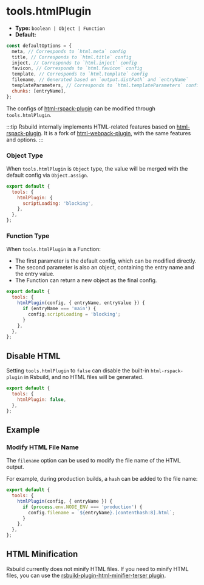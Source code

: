 # tools.htmlPlugin

- **Type:** `boolean | Object | Function`
- **Default:**

```js
const defaultOptions = {
  meta, // Corresponds to `html.meta` config
  title, // Corresponds to `html.title` config
  inject, // Corresponds to `html.inject` config
  favicon, // Corresponds to `html.favicon` config
  template, // Corresponds to `html.template` config
  filename, // Generated based on `output.distPath` and `entryName`
  templateParameters, // Corresponds to `html.templateParameters` config
  chunks: [entryName],
};
```

The configs of [html-rspack-plugin](https://github.com/rspack-contrib/html-rspack-plugin) can be modified through `tools.htmlPlugin`.

:::tip
Rsbuild internally implements HTML-related features based on [html-rspack-plugin](https://github.com/rspack-contrib/html-rspack-plugin). It is a fork of [html-webpack-plugin](https://github.com/jantimon/html-webpack-plugin), with the same features and options.
:::

### Object Type

When `tools.htmlPlugin` is `Object` type, the value will be merged with the default config via `Object.assign`.

```js
export default {
  tools: {
    htmlPlugin: {
      scriptLoading: 'blocking',
    },
  },
};
```

### Function Type

When `tools.htmlPlugin` is a Function:

- The first parameter is the default config, which can be modified directly.
- The second parameter is also an object, containing the entry name and the entry value.
- The Function can return a new object as the final config.

```js
export default {
  tools: {
    htmlPlugin(config, { entryName, entryValue }) {
      if (entryName === 'main') {
        config.scriptLoading = 'blocking';
      }
    },
  },
};
```

## Disable HTML

Setting `tools.htmlPlugin` to `false` can disable the built-in `html-rspack-plugin` in Rsbuild, and no HTML files will be generated.

```js
export default {
  tools: {
    htmlPlugin: false,
  },
};
```

## Example

### Modify HTML File Name

The `filename` option can be used to modify the file name of the HTML output.

For example, during production builds, a `hash` can be added to the file name:

```js
export default {
  tools: {
    htmlPlugin(config, { entryName }) {
      if (process.env.NODE_ENV === 'production') {
        config.filename = `${entryName}.[contenthash:8].html`;
      }
    },
  },
};
```

## HTML Minification

Rsbuild currently does not minify HTML files. If you need to minify HTML files, you can use the [rsbuild-plugin-html-minifier-terser plugin](https://github.com/rspack-contrib/rsbuild-plugin-html-minifier-terser).
